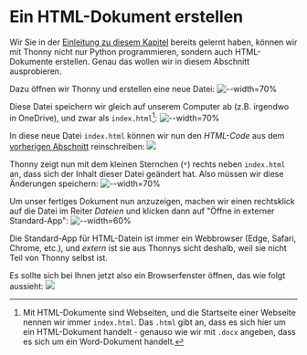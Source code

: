 

# Ein HTML-Dokument erstellen
Wir Sie in der [Einleitung zu diesem Kapitel](.) bereits gelernt haben, können wir mit Thonny nicht nur Python programmieren, sondern auch HTML-Dokumente erstellen. Genau das wollen wir in diesem Abschnitt ausprobieren.

Dazu öffnen wir Thonny und erstellen eine neue Datei:
![--width=70%](img/thonny-neue-datei.png)

Diese Datei speichern wir gleich auf unserem Computer ab (z.B. irgendwo in OneDrive), und zwar als `index.html`[^1]:
![--width=70%](img/speichern-als-index.html.png)

In diese neue Datei `index.html` können wir nun den _HTML-Code_ aus dem [vorherigen Abschnitt](HTML-Dokument) reinschreiben:
![](img/thonny-hallo-welt-unformatiert.png)

Thonny zeigt nun mit dem kleinen Sternchen (`*`) rechts neben `index.html` an, dass sich der Inhalt dieser Datei geändert hat. Also müssen wir diese Änderungen speichern:
![--width=70%](img/thonny-aenderungen-speichern.png)

Um unser fertiges Dokument nun anzuzeigen, machen wir einen rechtsklick auf die Datei im Reiter _Dateien_ und klicken dann auf "Öffne in externer Standard-App":
![--width=60%](img/thonny-index.html-oeffnen.png)

Die Standard-App für HTML-Datein ist immer ein Webbrowser (Edge, Safari, Chrome, etc.), und _extern_ ist sie aus Thonnys sicht deshalb, weil sie nicht Teil von Thonny selbst ist.

Es sollte sich bei Ihnen jetzt also ein Browserfenster öffnen, das wie folgt aussieht:
<BrowserWindow url="C:\Benutzer\silas\Webseite\index.html">
  ![](img/hallo-welt-unformatiert.png)
</BrowserWindow>

[^1]: Mit HTML-Dokumente sind Webseiten, und die Startseite einer Webseite nennen wir immer `index.html`. Das `.html` gibt an, dass es sich hier um ein HTML-Dokument handelt - genauso wie wir mit `.docx` angeben, dass es sich um ein Word-Dokument handelt.

